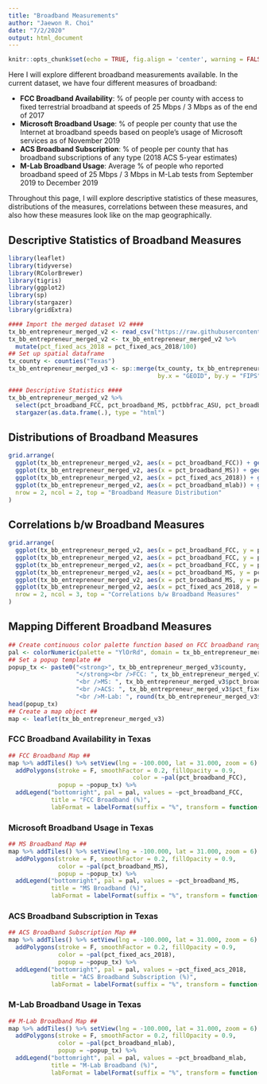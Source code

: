 ```yaml
---
title: "Broadband Measurements"
author: "Jaewon R. Choi"
date: "7/2/2020"
output: html_document
---
```


```r
knitr::opts_chunk$set(echo = TRUE, fig.align = 'center', warning = FALSE)
```

Here I will explore different broadband measurements available. In the current dataset, we have four different measures of broadband:

* **FCC Broadband Availability**: % of people per county with access to fixed terrestrial broadband at speeds of 25 Mbps / 3 Mbps as of the end of 2017
* **Microsoft Broadband Usage**: % of people per county that use the Internet at broadband speeds based on people's usage of Microsoft services as of November 2019
* **ACS Broadband Subscription**: % of people per county that has broadband subscriptions of any type (2018 ACS 5-year estimates)
* **M-Lab Broadband Usage**: Average % of people who reported broadband speed of 25 Mbps / 3 Mbps in M-Lab tests from September 2019 to December 2019

Throughout this page, I will explore descriptive statistics of these measures, distributions of the measures, correlations between these measures, and also how these measures look like on the map geographically.

## Descriptive Statistics of Broadband Measures

```r
library(leaflet)
library(tidyverse)
library(RColorBrewer)
library(tigris)
library(ggplot2)
library(sp)
library(stargazer)
library(gridExtra)

#### Import the merged dataset V2 ####
tx_bb_entrepreneur_merged_v2 <- read_csv("https://raw.githubusercontent.com/jwroycechoi/broadband-entrepreneurship/master/Datasets/Broadband-Entrepreneurship-TX-merged_v2.csv")
tx_bb_entrepreneur_merged_v2 <- tx_bb_entrepreneur_merged_v2 %>% 
  mutate(pct_fixed_acs_2018 = pct_fixed_acs_2018/100)
## Set up spatial dataframe
tx_county <- counties("Texas")
tx_bb_entrepreneur_merged_v3 <- sp::merge(tx_county, tx_bb_entrepreneur_merged_v2,
                                          by.x = "GEOID", by.y = "FIPS")
```

```r
#### Descriptive Statistics ####
tx_bb_entrepreneur_merged_v2 %>% 
  select(pct_broadband_FCC, pct_broadband_MS, pctbbfrac_ASU, pct_broadband_mlab) %>% 
  stargazer(as.data.frame(.), type = "html")
```

## Distributions of Broadband Measures

```r
grid.arrange(
  ggplot(tx_bb_entrepreneur_merged_v2, aes(x = pct_broadband_FCC)) + geom_histogram() + theme_minimal() + xlab("FCC Broadband"),
  ggplot(tx_bb_entrepreneur_merged_v2, aes(x = pct_broadband_MS)) + geom_histogram() + theme_minimal() + xlab("MS Broadband"),
  ggplot(tx_bb_entrepreneur_merged_v2, aes(x = pct_fixed_acs_2018)) + geom_histogram() + theme_minimal() + xlab("ACS Broadband Subscription"),
  ggplot(tx_bb_entrepreneur_merged_v2, aes(x = pct_broadband_mlab)) + geom_histogram() + theme_minimal() + xlab("M-Lab Broadband"),
  nrow = 2, ncol = 2, top = "Broadband Measure Distribution"
)
```

## Correlations b/w Broadband Measures

```r
grid.arrange(
  ggplot(tx_bb_entrepreneur_merged_v2, aes(x = pct_broadband_FCC, y = pct_broadband_MS)) + geom_point() + geom_smooth(method = "lm") + theme_minimal() + ylab("Microsoft Broadband") + xlab("FCC Broadband"),
  ggplot(tx_bb_entrepreneur_merged_v2, aes(x = pct_broadband_FCC, y = pct_fixed_acs_2018)) + geom_point() + geom_smooth(method = "lm") + ylab("ACS BB Subscription") + xlab("FCC Broadband") + theme_minimal(),
  ggplot(tx_bb_entrepreneur_merged_v2, aes(x = pct_broadband_FCC, y = pct_broadband_mlab)) + geom_point() + geom_smooth(method = "lm") + theme_minimal() + ylab("M-Lab Broadband") + xlab("FCC Broadband"),
  ggplot(tx_bb_entrepreneur_merged_v2, aes(x = pct_broadband_MS, y = pct_broadband_mlab)) + geom_point() + geom_smooth(method = "lm") + theme_minimal() + ylab("M-Lab Broadband") + xlab("Microsoft Broadband"),
  ggplot(tx_bb_entrepreneur_merged_v2, aes(x = pct_broadband_MS, y = pct_fixed_acs_2018)) + geom_point() + geom_smooth(method = "lm") + ylab("ACS BB Subscription") + xlab("Microsoft Broadband") + theme_minimal(),
  ggplot(tx_bb_entrepreneur_merged_v2, aes(x = pct_fixed_acs_2018, y = pct_broadband_mlab)) + geom_point() + geom_smooth(method = "lm") + theme_minimal() + ylab("M-Lab Broadband") + xlab("ACS BB Subscription"),
  nrow = 2, ncol = 3, top = "Correlations b/w Broadband Measures"
)
```

## Mapping Different Broadband Measures

```r
## Create continuous color palette function based on FCC broadband range (0~1) ##
pal <- colorNumeric(palette = "YlOrRd", domain = tx_bb_entrepreneur_merged_v2$pct_broadband_FCC)
## Set a popup template ##
popup_tx <- paste0("<strong>", tx_bb_entrepreneur_merged_v3$county,
                   "</strong><br />FCC: ", tx_bb_entrepreneur_merged_v3$pct_broadband_FCC*100, "%",
                   "<br />MS: ", tx_bb_entrepreneur_merged_v3$pct_broadband_MS*100, "%",
                   "<br />ACS: ", tx_bb_entrepreneur_merged_v3$pct_fixed_acs_2018*100, "%",
                   "<br />M-Lab: ", round(tx_bb_entrepreneur_merged_v3$pct_broadband_mlab*100, digits = 1), "%")
head(popup_tx)
## Create a map object ##
map <- leaflet(tx_bb_entrepreneur_merged_v3)
```

### FCC Broadband Availability in Texas

```r
## FCC Broadband Map ##
map %>% addTiles() %>% setView(lng = -100.000, lat = 31.000, zoom = 6) %>% 
  addPolygons(stroke = F, smoothFactor = 0.2, fillOpacity = 0.9,
                                   color = ~pal(pct_broadband_FCC),
              popup = ~popup_tx) %>% 
  addLegend("bottomright", pal = pal, values = ~pct_broadband_FCC,
            title = "FCC Broadband (%)",
            labFormat = labelFormat(suffix = "%", transform = function(x) 100*x), na.label = "N/A", opacity = 1)
```

### Microsoft Broadband Usage in Texas

```r
## MS Broadband Map ##
map %>% addTiles() %>% setView(lng = -100.000, lat = 31.000, zoom = 6) %>% 
  addPolygons(stroke = F, smoothFactor = 0.2, fillOpacity = 0.9,
              color = ~pal(pct_broadband_MS),
              popup = ~popup_tx) %>% 
  addLegend("bottomright", pal = pal, values = ~pct_broadband_MS,
            title = "MS Broadband (%)",
            labFormat = labelFormat(suffix = "%", transform = function(x) 100*x), na.label = "N/A", opacity = 1)
```

### ACS Broadband Subscription in Texas

```r
## ACS Broadband Subscription Map ##
map %>% addTiles() %>% setView(lng = -100.000, lat = 31.000, zoom = 6) %>% 
  addPolygons(stroke = F, smoothFactor = 0.2, fillOpacity = 0.9,
              color = ~pal(pct_fixed_acs_2018),
              popup = ~popup_tx) %>% 
  addLegend("bottomright", pal = pal, values = ~pct_fixed_acs_2018,
            title = "ACS Broadband Subscription (%)",
            labFormat = labelFormat(suffix = "%", transform = function(x) 100*x), na.label = "N/A", opacity = 1)
```

### M-Lab Broadband Usage in Texas

```r
## M-Lab Broadband Map ##
map %>% addTiles() %>% setView(lng = -100.000, lat = 31.000, zoom = 6) %>% 
  addPolygons(stroke = F, smoothFactor = 0.2, fillOpacity = 0.9,
              color = ~pal(pct_broadband_mlab),
              popup = ~popup_tx) %>% 
  addLegend("bottomright", pal = pal, values = ~pct_broadband_mlab,
            title = "M-Lab Broadband (%)",
            labFormat = labelFormat(suffix = "%", transform = function(x) 100*x), na.label = "N/A", opacity = 1)
```


